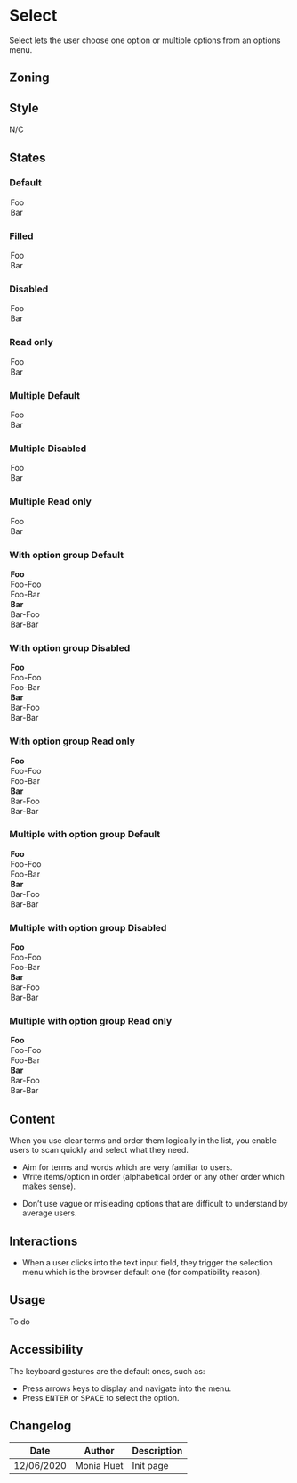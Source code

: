 

<Meta title="Components/Form/Fields/Select" />

# Select

Select lets the user choose one option or multiple options from an options menu.

## Zoning

<FigmaImage
	src="https://www.figma.com/file/qc8oUSyVJM67gSsbTShftt/%F0%9F%93%90-Zoning?node-id=245%3A211"
	alt="zoning image for input select"
/>

## Style

N/C

## States

### Default

<Canvas>
	<Story name="default">
		<Form.Select label="Default select" placeholder="Placeholder">
			<option>Foo</option>
			<option>Bar</option>
		</Form.Select>
	</Story>
</Canvas>

### Filled

<Canvas>
	<Story name="filled">
		<Form.Select label="Filled select" placeholder="Placeholder">
			<option>Foo</option>
			<option selected>Bar</option>
		</Form.Select>
	</Story>
</Canvas>

### Disabled

<Canvas>
	<Story name="disabled">
		<Form.Select label="Disabled Select" disabled>
			<option>Foo</option>
			<option selected>Bar</option>
		</Form.Select>
	</Story>
</Canvas>

### Read only

<Canvas>
	<Story name="read-only">
		<Form.Select label="Read-Only Select" readOnly>
			<option>Foo</option>
			<option selected>Bar</option>
		</Form.Select>
	</Story>
</Canvas>

### Multiple Default

<Canvas>
	<Story name="default multiple">
		<Form.Select label="Multiple Select" multiple>
			<option selected>Foo</option>
			<option selected>Bar</option>
		</Form.Select>
	</Story>
</Canvas>

### Multiple Disabled

<Canvas>
	<Story name="disabled multiple">
		<Form.Select label="Disabled Multiple Select" multiple disabled>
            <option selected>Foo</option>
			<option selected>Bar</option>
		</Form.Select>
	</Story>
</Canvas>

### Multiple Read only

<Canvas>
	<Story name="read-only multiple">
		<Form.Select label="Read-Only Multiple Select" multiple readOnly>
            <option selected>Foo</option>
			<option selected>Bar</option>
		</Form.Select>
	</Story>
</Canvas>

### With option group Default

<Canvas>
	<Story name="default object">
		<Form.Select label="Select">
            <optgroup label="Foo">
                <option>Foo-Foo</option>
                <option selected>Foo-Bar</option>
            </optgroup>
            <optgroup label="Bar">
                <option>Bar-Foo</option>
                <option>Bar-Bar</option>
            </optgroup>
		</Form.Select>
	</Story>
</Canvas>

### With option group Disabled

<Canvas>
	<Story name="disabled object">
		<Form.Select label="Disabled Select" disabled>
            <optgroup label="Foo">
                <option>Foo-Foo</option>
                <option selected>Foo-Bar</option>
            </optgroup>
            <optgroup label="Bar">
                <option>Bar-Foo</option>
                <option>Bar-Bar</option>
            </optgroup>
		</Form.Select>
	</Story>
</Canvas>

### With option group Read only

<Canvas>
	<Story name="read-only object">
		<Form.Select label="Read-Only Select" readOnly>
            <optgroup label="Foo">
                <option>Foo-Foo</option>
                <option selected>Foo-Bar</option>
            </optgroup>
            <optgroup label="Bar">
                <option>Bar-Foo</option>
                <option>Bar-Bar</option>
            </optgroup>
		</Form.Select>
	</Story>
</Canvas>

### Multiple with option group Default

<Canvas>
	<Story name="default multiple object">
		<Form.Select label="Select" multiple>
            <optgroup label="Foo">
                <option>Foo-Foo</option>
                <option selected>Foo-Bar</option>
            </optgroup>
            <optgroup label="Bar">
                <option>Bar-Foo</option>
                <option selected>Bar-Bar</option>
            </optgroup>
		</Form.Select>
	</Story>
</Canvas>

### Multiple with option group Disabled

<Canvas>
	<Story name="disabled multiple object">
		<Form.Select label="Disabled Select" multiple disabled>
            <optgroup label="Foo">
                <option>Foo-Foo</option>
                <option selected>Foo-Bar</option>
            </optgroup>
            <optgroup label="Bar">
                <option>Bar-Foo</option>
                <option selected>Bar-Bar</option>
            </optgroup>
		</Form.Select>
	</Story>
</Canvas>

### Multiple with option group Read only

<Canvas>
	<Story name="read-only multiple object">
		<Form.Select label="Read-Only Select" multiple readOnly>
			<optgroup label="Foo">
				<option>Foo-Foo</option>
				<option selected>Foo-Bar</option>
			</optgroup>
			<optgroup label="Bar">
				<option>Bar-Foo</option>
				<option selected>Bar-Bar</option>
			</optgroup>
		</Form.Select>
	</Story>
</Canvas>

## Content

When you use clear terms and order them logically in the list, you enable users to scan quickly and select what they need.

<Use>
	<Use.Do>
		<ul>
			<li>Aim for terms and words which are very familiar to users.</li>
			<li>
				Write items/option in order (alphabetical order or any other order which makes sense).
			</li>
		</ul>
	</Use.Do>
	<Use.Dont>
		<ul>
			<li>
				Don’t use vague or misleading options that are difficult to understand by average users.
			</li>
		</ul>
	</Use.Dont>
</Use>

## Interactions

- When a user clicks into the text input field, they trigger the selection menu which is the browser default one (for compatibility reason).

## Usage

To do

## Accessibility

The keyboard gestures are the default ones, such as:

- Press arrows keys to display and navigate into the menu.
- Press <kbd>ENTER</kbd> or <kbd>SPACE</kbd> to select the option.

## Changelog

| Date       | Author     | Description |
| ---------- | ---------- | ----------- |
| 12/06/2020 | Monia Huet | Init page   |
